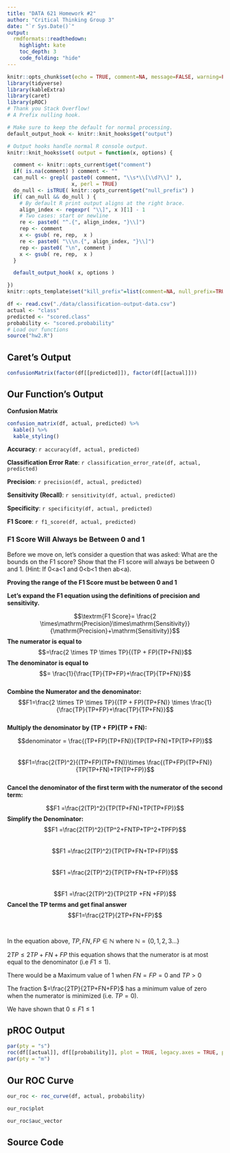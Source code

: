 ```yaml
---
title: "DATA 621 Homework #2"
author: "Critical Thinking Group 3"
date: "`r Sys.Date()`"
output:
  rmdformats::readthedown:
    highlight: kate
    toc_depth: 3
    code_folding: "hide"
---
```



```r
knitr::opts_chunk$set(echo = TRUE, comment=NA, message=FALSE, warning=FALSE)
library(tidyverse)
library(kableExtra)
library(caret)
library(pROC)
# Thank you Stack Overflow!
# A Prefix nulling hook.

# Make sure to keep the default for normal processing.
default_output_hook <- knitr::knit_hooks$get("output")

# Output hooks handle normal R console output.
knitr::knit_hooks$set( output = function(x, options) {

  comment <- knitr::opts_current$get("comment")
  if( is.na(comment) ) comment <- ""
  can_null <- grepl( paste0( comment, "\\s*\\[\\d?\\]" ),
                     x, perl = TRUE)
  do_null <- isTRUE( knitr::opts_current$get("null_prefix") )
  if( can_null && do_null ) {
    # By default R print output aligns at the right brace.
    align_index <- regexpr( "\\]", x )[1] - 1
    # Two cases: start or newline
    re <- paste0( "^.{", align_index, "}\\]")
    rep <- comment
    x <- gsub( re, rep,  x )
    re <- paste0( "\\\n.{", align_index, "}\\]")
    rep <- paste0( "\n", comment )
    x <- gsub( re, rep,  x )
  }

  default_output_hook( x, options )

})
knitr::opts_template$set("kill_prefix"=list(comment=NA, null_prefix=TRUE))
```

```r
df <- read.csv("./data/classification-output-data.csv")
actual <- "class"
predicted <- "scored.class"
probability <- "scored.probability"
# Load our functions
source("hw2.R")
```

## Caret's Output

```r
confusionMatrix(factor(df[[predicted]]), factor(df[[actual]]))
```

## Our Function's Output 

**Confusion Matrix**

```r
confusion_matrix(df, actual, predicted) %>%
  kable() %>%
  kable_styling()
```

**Accuracy**: `r accuracy(df, actual, predicted)`

**Classification Error Rate**: `r classification_error_rate(df, actual, predicted)`

**Precision**: `r precision(df, actual, predicted)`

**Sensitivity (Recall)**: `r sensitivity(df, actual, predicted)`

**Specificity**: `r specificity(df, actual, predicted)`

**F1 Score**: `r f1_score(df, actual, predicted)`

### F1 Score Will Always be Between 0 and 1
Before we move on, let’s consider a question that was asked: What are the bounds on the F1 score? Show that the F1 score will always be between 0 and 1. (Hint: If 0<a<1 and 0<b<1 then ab<a).

  
**Proving the range of the F1 Score must be between 0 and 1**
  
**Let's expand the F1 equation using the definitions of precision and sensitivity.**


$$\textrm{F1 Score}= \frac{2 \times\mathrm{Precision}\times\mathrm{Sensitivity}}{\mathrm{Precision}+\mathrm{Sensitivity}}$$ 
**The numerator is equal to**
$$=\frac{2 \times TP \times TP}{(TP + FP)(TP+FN)}$$ 
**The denominator is equal to**
$$= \frac{1}{\frac{TP}{TP+FP}+\frac{TP}{TP+FN}}$$  
**Combine the Numerator and the denominator:**
$$F1=\frac{2 \times TP \times TP}{(TP + FP)(TP+FN)} \times \frac{1}{\frac{TP}{TP+FP}+\frac{TP}{TP+FN}}$$  
**Multiply the denominator by (TP + FP)(TP + FN):**

$$denominator = \frac{(TP+FP)(TP+FN)}{TP(TP+FN)+TP(TP+FP)}$$  
$$F1=\frac{2(TP)^2}{(TP+FP)(TP+FN)}\times \frac{(TP+FP)(TP+FN)}{TP(TP+FN)+TP(TP+FP)}$$  
**Cancel the denominator of the first term with the numerator of the second term:**

$$F1 =\frac{2(TP)^2}{TP(TP+FN)+TP(TP+FP)}$$
**Simplify the Denominator:**
$$F1 =\frac{2(TP)^2}{TP^2+FNTP+TP^2+TPFP}$$  
$$F1 =\frac{2(TP)^2}{TP(TP+FN+TP+FP)}$$  
$$F1 =\frac{2(TP)^2}{TP(TP+FN+TP+FP)}$$  
$$F1 =\frac{2(TP)^2}{TP(2TP +FN +FP)}$$ 
**Cancel the TP terms and get final answer**
$$F1=\frac{2TP}{2TP+FN+FP}$$
<br>  
In the equation above, $TP,FN,FP \in \mathbb{N}$ where $\mathbb{N} = \{0,1,2,3...\}$  
 
$2TP \le2TP+FN+FP$ this equation shows that the numerator is at most equal to the denominator (i.e $F1\le1$).  
  
There would be a Maximum value of $1$ when $FN=FP=0$ and $TP > 0$  

The fraction $=\frac{2TP}{2TP+FN+FP}$ has a minimum value of zero when the numerator is minimized (i.e. $TP=0$).  
  
We have shown that $0\le F1\le1$
<br>  

## pROC Output

```r
par(pty = "s")
roc(df[[actual]], df[[probability]], plot = TRUE, legacy.axes = TRUE, print.auc = TRUE)
par(pty = "m")
```

## Our ROC Curve

```r
our_roc <- roc_curve(df, actual, probability)

our_roc$plot
```

```r
our_roc$auc_vector
```

## Source Code

```r
```